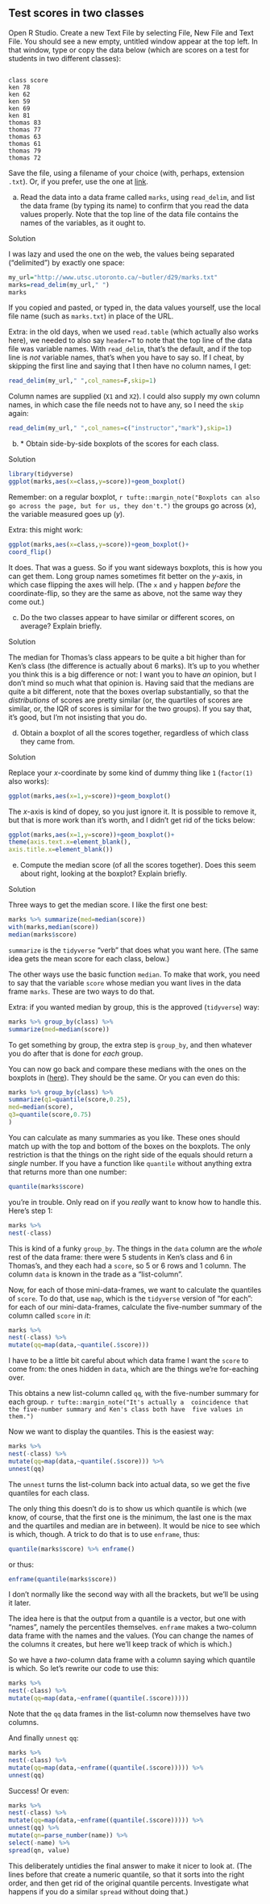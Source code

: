 ##  Test scores in two classes


  Open R Studio. Create a new Text File by selecting File, New File
and Text File. You should see a new empty, untitled window appear at
the top left. In that window, type or copy the data below (which are
scores on a test for students in two different classes):

```

class score
ken 78
ken 62
ken 59
ken 69
ken 81
thomas 83
thomas 77
thomas 63
thomas 61
thomas 79
thomas 72

```

Save the file, using a filename of your choice (with, perhaps, extension
`.txt`). Or, if you prefer, use the one at
[link](http://www.utsc.utoronto.ca/~butler/d29/marks.txt). 


(a) Read the data into a data frame called `marks`, using
`read_delim`, and list the data frame (by typing its name)
to confirm that you read the data values properly. Note that the
top line of the data file contains the names of the variables, as
it ought to.


Solution


I was lazy and used the one on the web, the
values being separated ("delimited") by exactly one space:
```r
my_url="http://www.utsc.utoronto.ca/~butler/d29/marks.txt"
marks=read_delim(my_url," ")
marks
```

    

If you copied and pasted, or typed in, the data values yourself, use the local file name (such as `marks.txt`) in place of the URL.

Extra: in the old days, when we used `read.table` (which actually also
works here), we needed to also say `header=T` to note that the
top line of the data file was variable names. With
`read_delim`, that's the default, and if the top line is
*not* variable names, that's when you have to say so. If I cheat,
by skipping the first line and saying that I then have no column names, I get:

```r
read_delim(my_url," ",col_names=F,skip=1)
```

 

Column names are supplied (`X1` and `X2`). I could also
supply my own column names, in which case the file needs not to have
any, so I need the `skip` again:

```r
read_delim(my_url," ",col_names=c("instructor","mark"),skip=1)
```

 
 


(b) <a name="part:sbsbox">*</a> Obtain side-by-side boxplots of the scores for each class.
 
Solution


```r
library(tidyverse)
ggplot(marks,aes(x=class,y=score))+geom_boxplot()
```

       

Remember: on a regular boxplot,
`r tufte::margin_note("Boxplots can also go across the page, but for us, they don't.")` 
the groups go across ($x$), the
variable measured goes up ($y$).

Extra: this might work:

```r
ggplot(marks,aes(x=class,y=score))+geom_boxplot()+
coord_flip()
```

 

It does. That was a guess. So if you want sideways boxplots, this is
how you can get them. Long group names sometimes fit better on the $y$-axis, in which case flipping the axes will help.
(The `x` and `y` happen
*before* the coordinate-flip, so they are the same as above, not
the same way they come out.)
 

(c) Do the two classes appear to have similar or different
scores, on average? Explain briefly. 
 
Solution


The median for Thomas's class appears to be quite a bit higher
than for Ken's class (the difference is actually about 6
marks). It's up to you whether you think this is a big
difference or not: I want you to have *an* opinion, but I
don't mind so much what that opinion is.
Having said that the medians are quite a bit different, note
that the boxes overlap substantially, so that the
*distributions* of scores are pretty similar (or, the
quartiles of scores are similar, or, the IQR of scores is
similar for the two groups). If you say that, it's good, but I'm
not insisting that you do.
 

(d) Obtain a boxplot of all the scores together, regardless
of which class they came from. 


Solution


Replace your $x$-coordinate by some kind of dummy thing like
`1` (`factor(1)` also works):
```r
ggplot(marks,aes(x=1,y=score))+geom_boxplot()
```

       

The $x$-axis is kind of dopey, so you just ignore it. It is possible
to remove it, but that is more work than it's worth, and I didn't get
rid of the ticks below:

```r
ggplot(marks,aes(x=1,y=score))+geom_boxplot()+
theme(axis.text.x=element_blank(),
axis.title.x=element_blank())
```

       
 


(e) Compute the median score (of all the scores
together). Does this seem about right, looking at the boxplot?
Explain briefly.


Solution



Three ways to get the median score. I like the first one best:

```r
marks %>% summarize(med=median(score))
with(marks,median(score))
median(marks$score)
```

 
`summarize` is the `tidyverse` "verb" that does what
you want here. (The same idea gets the mean score for each class, below.)

The other ways use the basic function `median`. To make that
work, you need to say that the variable `score` whose median
you want lives in the data frame `marks`. These are two ways to
do that.

Extra: if you wanted median by group, this is the approved
(`tidyverse`) way:

```r
marks %>% group_by(class) %>%
summarize(med=median(score))
```

 

To get something by group, the extra step is `group_by`, and
then whatever you do after that is done for *each* group.

You can now go back and compare these medians with the ones on the
boxplots in (<a href="#part:sbsbox">here</a>). They should be the same. Or you can even do this:

```r
marks %>% group_by(class) %>%
summarize(q1=quantile(score,0.25),
med=median(score),
q3=quantile(score,0.75)
)
```

 

You can calculate as many summaries as you like. These ones should
match up with the top and bottom of the boxes on the boxplots. The
only restriction is that the things on the right side of the equals
should return a *single* number. If you have a function like
`quantile` without anything extra that returns more than one number:

```r
quantile(marks$score)
```

 

you're in trouble. Only read on if you *really* want to know how
to handle this. Here's step 1:

```r
marks %>% 
nest(-class) 
```

 

This is kind of a funky `group_by`. The things in the
`data` column are the *whole* rest of the data frame:
there were 5 students in Ken's class and 6 in Thomas's, and they each
had a `score`, so 5 or 6 rows and 1 column. The column
`data` is known in the trade as a "list-column".

Now, for each of those mini-data-frames, we want to calculate the
quantiles of `score`. 
To do that, use `map`, which is the
`tidyverse` version of "for each": for each of our
mini-data-frames, calculate the five-number summary of the column called `score` in *it*:

```r
marks %>% 
nest(-class) %>%
mutate(qq=map(data,~quantile(.$score)))
```

  

I have to be a little bit careful about which data frame I want the
`score` to come from: the ones hidden in `data`, which
are the things we're for-eaching over.

This obtains a new list-column called `qq`, with the
five-number summary for each group.
`r tufte::margin_note("It's actually a  coincidence that the five-number summary and Ken's class both have  five values in them.")` 

Now we want to display the quantiles. This is the easiest way:

```r
marks %>% 
nest(-class) %>%
mutate(qq=map(data,~quantile(.$score))) %>%
unnest(qq)
```

  

The `unnest` turns the list-column back into actual data, so we
get the five quantiles for each class.

The only thing this doesn't do is to show us which quantile is which
(we know, of course, that the first one is the minimum, the last one
is the max and the quartiles and median are in between). It would be
nice to see which is which, though. A trick to do that is to use
`enframe`, thus:

```r
quantile(marks$score) %>% enframe()
```

 

or thus:

```r
enframe(quantile(marks$score))
```

 

I don't normally like the second way with all the brackets, but we'll
be using it later.

The idea here is that the output from a quantile is a vector, but one
with "names", namely the percentiles themselves. `enframe`
makes a two-column data frame with the names and the values. (You can
change the names of the columns it creates, but here we'll keep track
of which is which.)

So we have a *two*-column data frame with a column saying
which quantile is which. So let's rewrite our code to use this:

```r
marks %>% 
nest(-class) %>%
mutate(qq=map(data,~enframe((quantile(.$score)))))
```

 

Note that the `qq` data frames in the list-column now
themselves have two columns.

And finally `unnest` `qq`:

```r
marks %>% 
nest(-class) %>%
mutate(qq=map(data,~enframe((quantile(.$score))))) %>%
unnest(qq)  
```

 

Success! Or even:

```r
marks %>% 
nest(-class) %>%
mutate(qq=map(data,~enframe((quantile(.$score))))) %>%
unnest(qq) %>%
mutate(qn=parse_number(name)) %>%
select(-name) %>%
spread(qn, value)
```

 

This deliberately untidies the final answer to make it nicer to look
at. (The lines before that create a numeric quantile, so that it sorts
into the right order, and then get rid of the original quantile
percents. Investigate what happens if you do a similar `spread`
without doing that.)




